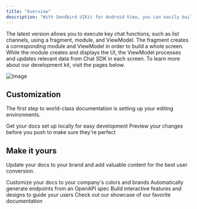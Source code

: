 ```yaml
---
title: "Overview"
description: "With Sendbird UIKit for Android View, you can easily build an in-app chat with all the essential messaging features. The UIKit for Android View supports both Java and Kotlin."
---
```


The latest version allows you to execute key chat functions, such as list channels, using a fragment, module, and ViewModel. The fragment creates a corresponding module and ViewModel in order to build a whole screen. While the module creates and displays the UI, the ViewModel processes and updates relevant data from Chat SDK in each screen. To learn more about our development kit, visit the pages below.

![Image](https://sendbird.com/docs/chat/uikit/v3/android-view/tutorials/getting-started/img/51012e7dafd2104e.png)

## Customization

The first step to world-class documentation is setting up your editing environments.

<CardGroup cols={2}>
  <Card title="Channel view customization" href="https://sendbird.mintlify.app/customization/overview">
    Get your docs set up locally for easy development
  </Card>

  <Card title="Preview Changes" icon="image" href="https://mintlify.com/docs/development">
    Preview your changes before you push to make sure they're perfect
  </Card>
</CardGroup>

## Make it yours

Update your docs to your brand and add valuable content for the best user conversion.

<CardGroup cols={2}>
  <Card title="Customize Style" icon="palette" href="https://mintlify.com/docs/settings/global">
    Customize your docs to your company's colors and brands
  </Card>

  <Card title="Reference APIs" icon="code" href="https://mintlify.com/docs/api-playground/openapi">
    Automatically generate endpoints from an OpenAPI spec
  </Card>

  <Card title="Add Components" icon="screwdriver-wrench" href="https://mintlify.com/docs/content/components/accordions">
    Build interactive features and designs to guide your users
  </Card>

  <Card title="Get Inspiration" icon="stars" href="https://mintlify.com/customers">
    Check out our showcase of our favorite documentation
  </Card>
</CardGroup>